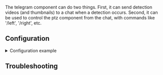 

<ComponentHeader meta={ComponentMetadata} />

The telegram component can do two things.
First, it can send detection videos (and thumbnails) to a chat when a detection occurs.
Second, it can be used to control the ptz component from the chat, with commands like '/left', '/right', etc.

## Configuration

<details>
  <summary>Configuration example</summary>

```yaml title="/config/config.yaml"
telegram:
  telegram_bot_token: <ask_the_bot_father>
  telegram_chat_ids: [<run_a_script>]
  detection_label: person
  send_detection_thumbnail: true
  send_detection_video: true
  send_detection_message: false
  cameras:
    camera_1:
    camera_2:
```

Script to get chat id:

```python
import asyncio
from telegram import Bot

# Replace 'YOUR_BOT_TOKEN' with the token you got from BotFather
bot_token = 'your_bot_token'


async def get_chat_id():
    # Create an instance of the Bot
    bot = Bot(token=bot_token)

    # Get updates
    updates = await bot.get_updates()

    for update in updates:
        print(update.message.chat.id, update.message.chat.username)

if __name__ == '__main__':
    asyncio.run(get_chat_id())
```

</details>

<ComponentConfiguration meta={ComponentMetadata} config={config} />

## Troubleshooting

<ComponentTroubleshooting meta={ComponentMetadata} />
